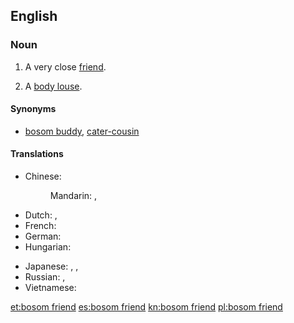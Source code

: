==English==

===Noun===
{{en-noun|sg=[[bosom]] [[friend]]}}

# A very close [[friend]].
# {{slang|euphemistic}} A [[body louse]].

====Synonyms====
* {{sense|very close friend}} [[bosom buddy]], [[cater-cousin]]

====Translations====
{{trans-top|very close friend}}
* Chinese:
*: Mandarin: {{t|zh|知己|tr=zhījǐ|sc=Hani}}, {{t|zh|知音|tr=zhīyīn|sc=Hani}}
* Dutch: {{t-|nl|getrouwe|m|f}}, {{t|nl|boezem vriend}}
* French: {{t|fr|ami(e) intime|m|f}}
* German: {{t|de|Busenfreund|m}}
* Hungarian: {{t+|hu|kebelbarát}}
{{trans-mid}}
* Japanese: {{t|ja|親友|tr=しんゆう, shin'yū|sc=Jpan}}, {{t|ja|親しい友達|tr=したしいともだち, shitashii tomodachi|sc=Jpan}}, {{t|ja|心安い友人|tr=こころやすいゆうじん, kokoroyasui yūjin|sc=Jpan}}
* Russian: {{t|ru|закадычный друг|m|tr=zakadýčnyj drug|sc=Cyrl}}, {{t|ru|близкий друг|m|tr=blízkij drug|sc=Cyrl}}
* Vietnamese: {{t+|vi|tri kỷ|xs=Vietnamese}}
{{trans-bottom}}

[[et:bosom friend]]
[[es:bosom friend]]
[[kn:bosom friend]]
[[pl:bosom friend]]